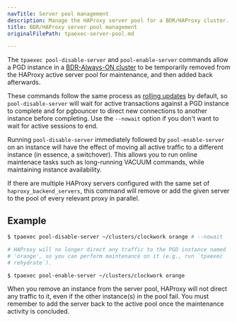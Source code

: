 ```yaml
---
navTitle: Server pool management
description: Manage the HAProxy server pool for a BDR/HAProxy cluster.
title: BDR/HAProxy server pool management
originalFilePath: tpaexec-server-pool.md

---
```


The `tpaexec pool-disable-server` and `pool-enable-server` commands
allow a PGD instance in a [BDR-Always-ON
cluster](architecture-BDR-Always-ON/) to be temporarily removed from
the HAProxy active server pool for maintenance, and then added back
afterwards.

These commands follow the same process as [rolling
updates](tpaexec-upgrade/) by default, so
`pool-disable-server` will wait for active transactions against a PGD
instance to complete and for pgbouncer to direct new connections to
another instance before completing. Use the `--nowait` option if you
don't want to wait for active sessions to end.

Running `pool-disable-server` immediately followed by
`pool-enable-server` on an instance will have the effect of moving all
active traffic to a different instance (in essence, a switchover). This
allows you to run online maintenace tasks such as long-running VACUUM
commands, while maintaining instance availability.

If there are multiple HAProxy servers configured with the same set of
`haproxy_backend_servers`, this command will remove or add the given
server to the pool of every relevant proxy in parallel.

## Example

```bash
$ tpaexec pool-disable-server ~/clusters/clockwork orange # --nowait

# HAProxy will no longer direct any traffic to the PGD instance named
# 'orange', so you can perform maintenance on it (e.g., run `tpaexec
# rehydrate`).

$ tpaexec pool-enable-server ~/clusters/clockwork orange
```

When you remove an instance from the server pool, HAProxy will not
direct any traffic to it, even if the other instance(s) in the pool
fail. You must remember to add the server back to the active pool once
the maintenance activity is concluded.
